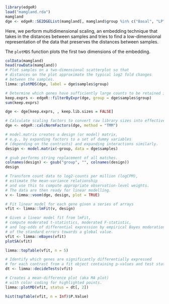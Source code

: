 ```r
library(edgeR)
load("mamgland.rda")
mamgland
dge <- edgeR::SE2DGEList(mamgland[, mamgland$group %in% c("Basal", "LP")])
```

Here, we perform multidimensional scaling, an embedding technique that takes in
the distances between samples and tries to find a low-dimensional representation
of the data that preserves the distances between samples.

The `plotMDS` function plots the first two dimensions of the embedding.

```r
colData(mamgland)
head(rowData(mamgland))
# Plot samples on a two-dimensional scatterplot so that
# distances on the plot approximate the typical log2 fold changes
# between the samples.
limma::plotMDS(dge, label = dge$samples$group)
```

```r
# Determine which genes have sufficiently large counts to be retained in a statistical analysis.
keep.exprs <- edgeR::filterByExpr(dge, group = dge$samples$group)
sum(keep.exprs)

dge <- dge[keep.exprs, , keep.lib.sizes = FALSE]

# Calculate scaling factors to convert raw library sizes into effective library sizes.
dge <- edgeR::calcNormFactors(dge, method = "TMM")
```

```r
# model.matrix creates a design (or model) matrix,
# e.g., by expanding factors to a set of dummy variables
# (depending on the contrasts) and expanding interactions similarly.
design <- model.matrix(~group, data = dge$samples)

# gsub performs string replacement of all matches.
colnames(design) <- gsub("group", "", colnames(design))
design
```

```r
# Transform count data to log2-counts per million (logCPM),
# estimate the mean-variance relationship
# and use this to compute appropriate observation-level weights.
# The data are then ready for linear modelling.
v <- limma::voom(dge, design, plot = TRUE)
```

```r
# Fit linear model for each gene given a series of arrays
vfit <- limma::lmFit(v, design)

# Given a linear model fit from lmFit,
# compute moderated t-statistics, moderated F-statistic,
# and log-odds of differential expression by empirical Bayes moderation
# of the standard errors towards a global value.
vfit <- limma::eBayes(vfit)
plotSA(vfit)
```

```r
limma::topTable(vfit, n = 5)

# Identify which genes are significantly differentially expressed
# for each contrast from a fit object containing p-values and test statistics.
dt <- limma::decideTests(vfit)

# Creates a mean-difference plot (aka MA plot)
# with color coding for highlighted points.
limma::plotMD(vfit, status = dt[, 2])
```

```r
hist(topTable(vfit, n = Inf)$P.Value)
```
